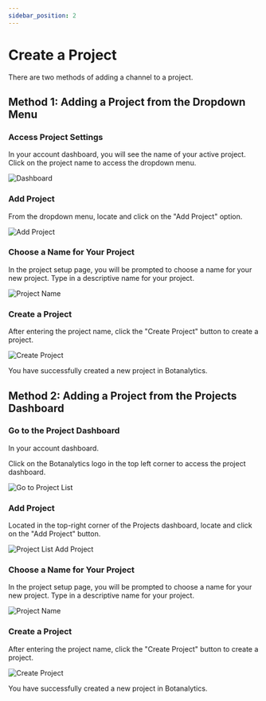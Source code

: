 ```yaml
---
sidebar_position: 2
---
```



# Create a Project

There are two methods of adding a channel to a project.

## Method 1: Adding a Project from the Dropdown Menu

### Access Project Settings

In your account dashboard, you will see the name of your active project.
Click on the project name to access the dropdown menu.

<img src={Dashboard} alt="Dashboard" />

### Add Project

From the dropdown menu, locate and click on the "Add Project" option.

<img src={AddProject} alt="Add Project" />

### Choose a Name for Your Project

In the project setup page, you will be prompted to choose a name for your new project. Type in a descriptive name for your project.

<img src={ProjectName} alt="Project Name" />

### Create a Project

After entering the project name, click the "Create Project" button to create a project.

<img src={CreateProject} alt="Create Project" />

You have successfully created a new project in Botanalytics.

## Method 2: Adding a Project from the Projects Dashboard

### Go to the Project Dashboard

In your account dashboard.

Click on the Botanalytics logo in the top left corner to access the project dashboard.

<img src={GoToProjectList} alt="Go to Project List" />

### Add Project

Located in the top-right corner of the Projects dashboard, locate and click on the "Add Project" button.

<img src={ProjectListAddProject} alt="Project List Add Project" />

### Choose a Name for Your Project

In the project setup page, you will be prompted to choose a name for your new project. Type in a descriptive name for your project.

<img src={ProjectName} alt="Project Name" />

### Create a Project

After entering the project name, click the "Create Project" button to create a project.

<img src={CreateProject} alt="Create Project" />

You have successfully created a new project in Botanalytics.